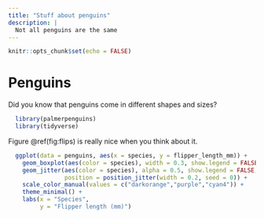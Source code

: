 ```yaml
---
title: "Stuff about penguins"
description: |
  Not all penguins are the same
---
```


```r
knitr::opts_chunk$set(echo = FALSE)
```

# Penguins

Did you know that penguins come in different shapes and sizes?

```r
  library(palmerpenguins)
  library(tidyverse)
```

Figure \@ref(fig:flips) is really nice when you think about it.

```r
  ggplot(data = penguins, aes(x = species, y = flipper_length_mm)) +
    geom_boxplot(aes(color = species), width = 0.3, show.legend = FALSE) +
    geom_jitter(aes(color = species), alpha = 0.5, show.legend = FALSE, 
                position = position_jitter(width = 0.2, seed = 0)) +
    scale_color_manual(values = c("darkorange","purple","cyan4")) +
    theme_minimal() +
    labs(x = "Species",
         y = "Flipper length (mm)")
```

